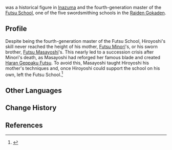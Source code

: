 {{Character Infobox
|type             = Mentioned
|region           = Inazuma

|affiliation      = Futsu School
|mother           = Futsu Minori
|sibling          = Futsu Masayoshi
|siblingNote      = sworn brother
}}
{{Lang|'''Futsu Hiroyoshi'''|ja=経津弘芳|ja_rm=Futsu Hiroyoshi}} was a historical figure in [[Inazuma]] and the fourth-generation master of the [[Futsu School]], one of the five swordsmithing schools in the [[Raiden Gokaden]].

==Profile==
Despite being the fourth-generation master of the Futsu School, Hiroyoshi's skill never reached the height of his mother, [[Futsu Minori]]'s, or his sworn brother, [[Futsu Masayoshi]]'s. This nearly led to a succession crisis after Minori's death, as Masayoshi had reforged her famous blade and created [[Haran Geppaku Futsu]]. To avoid this, Masayoshi taught Hiroyoshi his mother's techniques and, once Hiroyoshi could support the school on his own, left the Futsu School.<ref>{{Ref/Weapon|Haran Geppaku Futsu}}</ref>

==Other Languages==
{{Other Languages|default_hidden=1
|en      = Futsu Hiroyoshi
|zhs     = 经津弘芳
|zhs_rm  = Jīngjīn Hóngfāng
|zht     = 經津弘芳
|zht_rm  = Jīngjīn Hóngfāng
|ja      = 経津弘芳
|ja_rm   = Futsu Hiroyoshi
|ko      = 후츠 히로요시
|es      = Futsu Hiroyoshi
|fr      = Futsu Hiroyoshi
|ru      = Фуцу Хироёси
|th      = Futsu Hiroyoshi
|vi      = Futsu Hiroyoshi
|de      = Futsu Hiroyoshi
|id      = Futsu Hiroyoshi
|pt      = Futsu Hiroyoshi
|tr      = {{sic|Futsi}} Hiroyoshi
|it      = Futsu Hiroyoshi
}}

==Change History==
{{Change History|introduced=2.6}}

==References==
{{Reflist}}